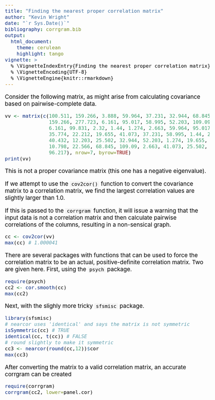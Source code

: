 ```yaml
---
title: "Finding the nearest proper correlation matrix"
author: "Kevin Wright"
date: "`r Sys.Date()`"
bibliography: corrgram.bib
output:
  html_document:
    theme: cerulean
    highlight: tango
vignette: >
  % \VignetteIndexEntry{Finding the nearest proper correlation matrix}
  % \VignetteEncoding{UTF-8}
  % \VignetteEngine{knitr::rmarkdown}
---
```

<style type="text/css">
body, td { font-size: 14pt; color: #000; padding:1em; }
code, pre, #ws, #message {border: 0px; font-size: 12pt;
  color: #000; background-color: #f5f5f5; }
code {border: 0px solid #e0e0e0; padding: 0 5px;}
pre > code { border: 0; }
</style>

Consider the following matrix, as might arise from calculating covariance based on pairwise-complete data.

```r
vv <- matrix(c(100.511, 159.266, 3.888, 59.964, 37.231, 32.944, 68.845,
               159.266, 277.723, 6.161, 95.017, 58.995, 52.203, 109.09, 3.888,
               6.161, 99.831, 2.32, 1.44, 1.274, 2.663, 59.964, 95.017, 2.32,
               35.774, 22.212, 19.655, 41.073, 37.231, 58.995, 1.44, 22.212,
               40.432, 12.203, 25.502, 32.944, 52.203, 1.274, 19.655, 12.203,
               10.798, 22.566, 68.845, 109.09, 2.663, 41.073, 25.502, 22.566,
               96.217), nrow=7, byrow=TRUE)
print(vv)
```

This is not a proper covariance matrix (this one has a negative eigenvalue).

If we attempt to use the `cov2cor()` function to convert the covariance matrix to a correlation matrix, we find the largest correlation values are slightly larger than 1.0.

If this is passed to the `corrgram` function, it will issue a warning that the input data is not a correlation matrix and then calculate pairwise correlations of the columns, resulting in a non-sensical graph.

```r
cc <- cov2cor(vv)
max(cc) # 1.000041
```

There are several packages with functions that can be used to force the correlation matrix to be an actual, positive-definite correlation matrix.  Two are given here.  First, using the `psych` package.
```r
require(psych)
cc2 <- cor.smooth(cc)
max(cc2)
```
Next, with the slighly more tricky `sfsmisc` package.
```r
library(sfsmisc)
# nearcor uses 'identical' and says the matrix is not symmetric
isSymmetric(cc) # TRUE
identical(cc, t(cc)) # FALSE
# round slightly to make it symmetric
cc3 <- nearcor(round(cc,12))$cor
max(cc3)

```
After converting the matrix to a valid correlation matrix, an accurate corrgram can be created
```r
require(corrgram)
corrgram(cc2, lower=panel.cor)

```

	

